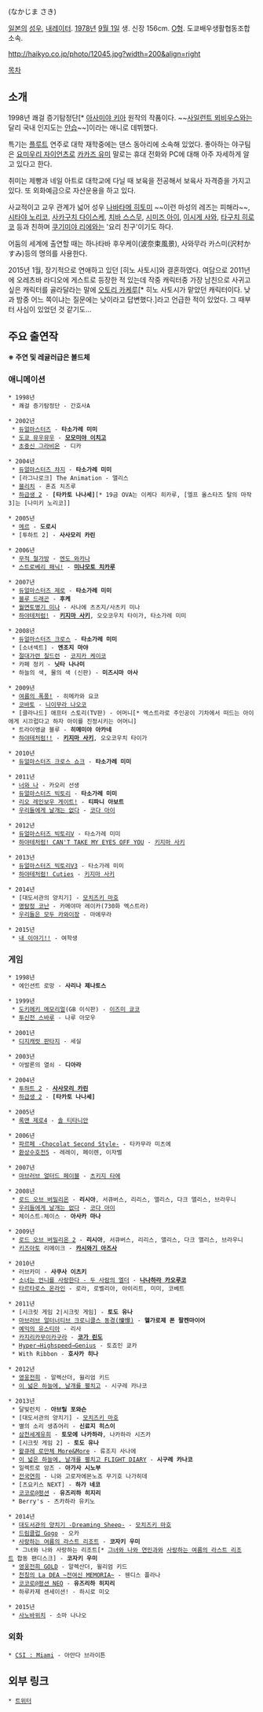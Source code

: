 {{{+1 中島沙樹 }}} (なかじま さき)

[[일본]]의 [[성우]], [[내레이터]]. [[1978년]] [[9월 1일]] 생. 신장 156cm. [[O형]]. 도쿄배우생활협동조합 소속.

http://haikyo.co.jp/photo/12045.jpg?width=200&align=right

[[목차]]

== 소개 ==
1998년 쾌걸 증기탐정단[* [[아사미야 키아]] 원작의 작품이다. ~~[[사일런트 뫼비우스]]와는 달리 국내 인지도는 [[안습]]~~]이라는 애니로 데뷔했다. 

특기는 [[플루트]] 연주로 대학 재학중에는 댄스 동아리에 소속해 있었다. 좋아하는 야구팀은 [[요미우리 자이언츠]]로 [[카카즈 유미]] 말로는 휴대 전화와 PC에 대해 아주 자세하게 알고 있다고 한다.

취미는 제빵과 네일 아트로 대학교에 다닐 때 보육을 전공해서 보육사 자격증을 가지고 있다. 또 외화예금으로 자산운용을 하고 있다.

사교적이고 교우 관계가 넓어 성우 [[나바타메 히토미]] ~~이런 마성의 레즈는 피해라~~, [[시타야 노리코]], [[사카구치 다이스케]], [[치바 스스무]], [[시미즈 아이]], [[이시게 사와]], [[타구치 히로코]] 등과 친하며 [[쿠기미야 리에]]와는 '요리 친구'이기도 하다. 
 
어둠의 세계에 출연할 때는 하나타바 후우케이(波奈束風景), 사와무라 카스미(沢村かすみ)등의 명의를 사용한다.

2015년 1월, 장기적으로 연애하고 있던 [히노 사토시]와 결혼하였다. 
여담으로 2011년에 오레츠바 라디오에 게스트로 등장한 적 있는데 작중 캐릭터중 가장 남친으로 사귀고 싶은 캐릭터를 골라달라는 말에 [[오토리 카케루]][* 히노 사토시가 맡았던 캐릭터이다. 낮과 밤중 어느 쪽이냐는 질문에는 낮이라고 답변했다.]라고 언급한 적이 있었다. 그 때부터 사심이 있었던 것 같기도...

== 주요 출연작 ==
'''※ 주연 및 레귤러급은 볼드체'''
=== 애니메이션 ===
 * 1998년
  * 쾌걸 증기탐정단 - 간호사A

 * 2002년
  * [[듀얼마스터즈]] - '''타소가레 미미'''
  * [[베리베리 뮤우뮤우|도쿄 뮤우뮤우]] - '''[[모모미야 이치고]]'''
  * [[초중신 그라비온]] - 디카

 * 2004년
  * [[듀얼마스터즈|듀얼마스터즈 챠지]] - '''타소가레 미미'''
  * [라그나로크] The Animation - 앨리스
  * [[블리치]] - 혼죠 치즈루
  * [[하급생 2]] - '''[타카토 나나세]'''[* 19금 OVA는 이케다 히카루, [엘프 올스타즈 탈의 마작3]는 [나미키 노리코]]

 * 2005년
  * [[메르]] - '''도로시'''
  * [투하트 2] - '''사사모리 카린'''

 * 2006년
  * [[무적 철가방]] - [[엔도 와카나]]
  * [[스트로베리 패닉!]] - '''[[미나모토 치카루]]'''

 * 2007년
  * [[듀얼마스터즈|듀얼마스터즈 제로]] - '''타소가레 미미'''
  * [[블루 드래곤]] - '''후케'''
  * [[월면토병기 미나]] - 사나에 츠츠지/사츠키 미나
  * [[하야테처럼!]] - '''[[키지마 사키]]''', 오오코우치 타이가, 타소가레 미미

 * 2008년
  * [[듀얼마스터즈|듀얼마스터즈 크로스]] - '''타소가레 미미'''
  * [소녀섹트] - '''엔조지 마야'''
  * [[절대가련 칠드런]] - [[코지카 케이코]]
  * 카페 정키 - '''닛타 나나미'''
  * 하늘의 색, 물의 색 (신판) - '''미즈시마 아사'''

 * 2009년
  * [[여름의 폭풍!]] - 히메카와 요코
  * [[코바토]] - [[니이무라 나오코]]
  * [클라나드] 애프터 스토리(TV판) - 어머니[* 엑스트라로 주인공이 기차에서 떠드는 아이에게 시끄럽다고 하자 아이를 진정시키는 어머니]
  * 트라이앵글 블루 - '''히메미야 아카네'''
  * [[하야테처럼!|하야테처럼!!]] - '''[[키지마 사키]]''', 오오코우치 타이가

 * 2010년
  * [[듀얼마스터즈|듀얼마스터즈 크로스 쇼크]] - '''타소가레 미미'''

 * 2011년
  * [[너와 나]] - 카오리 선생
  * [[듀얼마스터즈|듀얼마스터즈 빅토리]] - '''타소가레 미미'''
  * [[리오 레인보우 게이트!]] - '''티파니 아보트'''
  * [[우리들에게 날개는 없다]] - [[코다 아이]]

 * 2012년
  * [[듀얼마스터즈|듀얼마스터즈 빅토리V]] - 타소가레 미미
  * [[하야테처럼!|하야테처럼! CAN'T TAKE MY EYES OFF YOU]] - [[키지마 사키]]

 * 2013년
  * [[듀얼마스터즈|듀얼마스터즈 빅토리V3]] - 타소가레 미미
  * [[하야테처럼!|하야테처럼! Cuties]] - [[키지마 사키]]  

 * 2014년
  * [대도서관의 양치기] - [[모치즈키 마호]]
  * [[명탐정 코난]] - 카메야마 레이카(730화 엑스트라)
  * [[우리들은 모두 카와이장]] - 마에무라

 * 2015년
  * [[내 이야기!!]] - 여학생

=== 게임 ===
 * 1998년
  * 에인션트 로망 - '''사리나 제나토스'''

 * 1999년
  * [[도키메키 메모리얼]](GB 이식판) - [[이즈미 쿄코(도키메키 메모리얼)|이즈미 쿄코]]
  * [[투신전|투신전 스바루]] - 나루 아모우

 * 2001년
  * [[디지캐럿|디지캐럿 판타지]] - 세실

 * 2003년
  * 아발론의 열쇠 - '''디아라'''

 * 2004년
  * [[투하트 2]] - '''[[사사모리 카린]]'''
  * [[하급생 2]] - '''[타카토 나나세]'''

 * 2005년
  * [[록맨 제로4]] - [[솔 티타니안]]

 * 2006년
  * [[파르페 -쇼콜라 세컨드 브류-|파르페 -Chocolat Second Style-]] - 타카무라 미츠에
  * [[환상수호전5]] - 레레이, 페이렌, 이자벨

 * 2007년
  * [[마브러브 얼터드 페이블]] - [[츠키지 타에]]

 * 2008년
  * [[로드 오브 버밀리온]] - '''리시아''', 서큐버스, 리리스, 앨리스, 다크 앨리스, 브라우니
  * [[우리들에게 날개는 없다]] - [[코다 아이]]
  * 체이스트☆체이스 - '''아사카 마나'''

 * 2009년
  * [[로드 오브 버밀리온|로드 오브 버밀리온 2]] - '''리시아''', 서큐버스, 리리스, 앨리스, 다크 앨리스, 브라우니
  * [[키즈아토]] 리메이크 - '''[[카시와기 아즈사]]'''

 * 2010년
  * 러브카미 - '''사쿠사 이츠키'''
  * [[소녀는 언니를 사랑한다 - 두 사람의 엘더]] - '''[[나나하라 카오루코]]'''
  * [[타르타로스 온라인]] - 로라, 로벨리아, 아이리트, 미미, 코베트

 * 2011년
  * [시크릿 게임 2|시크릿 게임] - '''토도 유나'''
  * [[유로 프론트|마브러브 얼터너티브 크로니클스 동경(憧憬)]] - '''헬가로제 폰 팔켄마이어'''
  * [[예익의 유스티아]] - 리사
  * [[카지리카무이카구라]] - '''[[코가 린도]]'''
  * [[Hyper→Highspeed→Genius]] - 토죠인 쿄카
  * With Ribbon - '''호사카 히나'''

 * 2012년
  * [[영웅전희]] - 알렉산더, 윌리엄 키드
  * [[이 넓은 하늘에, 날개를 펼치고]] - 시구레 카나코

 * 2013년
  * 달빛런치 - '''아브릴 포와슨'''
  * [대도서관의 양치기] - [[모치즈키 마호]]
  * 별의 소리 생츄어리 - '''신료지 히스이 '''
  * [[삼천세계유희]] - '''토모에 나카하라''', 나카하라 시즈카
  * [시크릿 게임 2] - '''토도 유나'''
  * [[왈큐레 로만체|왈큐레 로만체 More&More]] - 류조지 사나에
  * [[이 넓은 하늘에, 날개를 펼치고|이 넓은 하늘에, 날개를 펼치고 FLIGHT DIARY]] - '''시구레 카나코'''
  * 일렉트로 암즈 - '''아가사 시노부'''
  * [[전국연희]] - 니와 고로자에몬노죠 무기호 나가히데
  * [츠요키스 NEXT] - '''하가 네코'''
  * [[코코로@펑션]] - '''유즈리하 히지리'''
  * Berry's - 츠카하라 유키노

 * 2014년
  * [[대도서관의 양치기|대도서관의 양치기 -Dreaming Sheep-]] - [[모치즈키 마호]]
  * [[드림클럽 Gogo]] - 오카
  * [[사랑하는 여름의 라스트 리조트]] - '''코자키 우미'''
   * 그녀와 나와 사랑하는 리조트[* [[그녀와 나와 연인과]]와 [[사랑하는 여름의 라스트 리조트]] 합동 팬디스크] - '''코자키 우미'''
  * [[영웅전희 GOLD]] - 알렉산더, 윌리엄 키드
  * [[천칭의 La DEA ~전여신 MEMORIA~]] - 웬디스 플라나
  * [[코코로@펑션 NEO]] - '''유즈리하 히지리''' 
  * 하루카제 센세이션! - 하시로 미오

 * 2015년
  * [[사노바위치]] - 소마 나나오

=== 외화 ===
 * [[CSI : Miami]] - 아만다 브라이튼

== 외부 링크 ==
 * [https://twitter.com/sakicchons 트위터]
